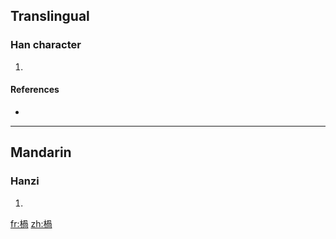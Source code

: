 ==Translingual==

===Han character===
{{Han char|rn=75|rad=木|as=09|sn=13|four=|canj=木月月口 (DBBR)}}

# {{defn|Han|sort=木09}}

====References====
* {{Han ref|kx=0538.260|dkj=15108|dj=0926.080|hdz=21250.050|uh=6947|ud=26951}}

----

==Mandarin==

===Hanzi===
{{cmn-hanzi|pin=[[huò]] ([[huo4]])|wg=huo<sup>4</sup>}}

# {{defn|Mandarin}}

[[fr:楇]]
[[zh:楇]]